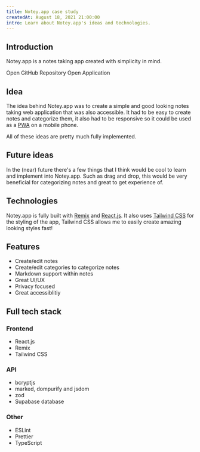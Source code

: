 ```yaml
---
title: Notey.app case study
createdAt: August 18, 2021 21:00:00
intro: Learn about Notey.app's ideas and technologies.
---
```


## Introduction

Notey.app is a notes taking app created with simplicity in mind.

<div className="flex items-center gap-2">
  <Link
    href="https://github.com/dev-caspertheghost/notey.app"
     className="h-9 flex w-fit items-center gap-2 rounded-md transition p-2 px-3.5 border border-secondary-light/50 text-secondary hover:border-secondary font-normal no-underline group"
  >
    <span>Open GitHub Repository</span>
  </Link>

  <Link
    href="https://notey.caspertheghost.me"
     className="h-9 flex w-fit items-center gap-2 rounded-md transition p-2 px-3.5 border border-secondary-light/50 text-secondary hover:border-secondary font-normal no-underline group"
  >
    <span>Open Application</span>
  </Link>
</div>

## Idea

The idea behind Notey.app was to create a simple and good looking notes taking web application that was also accessible. It had to be easy to create notes and categorize them,
it also had to be responsive so it could be used as a [PWA](https://web.dev/pwa) on a mobile phone.

All of these ideas are pretty much fully implemented.

## Future ideas

In the (near) future there's a few things that I think would be cool to learn and implement into Notey.app. Such as drag and drop,
this would be very beneficial for categorizing notes and great to get experience of.

## Technologies

Notey.app is fully built with [Remix](https://remix.run) and [React.js](https://reactjs.org).
It also uses [Tailwind CSS](https://tailwindcss.com) for the styling of the app, Tailwind CSS allows me to easily create amazing looking styles fast!

## Features

- Create/edit notes
- Create/edit categories to categorize notes
- Markdown support within notes
- Great UI/UX
- Privacy focused
- Great accessiblitiy

## Full tech stack

### Frontend

- React.js
- Remix
- Tailwind CSS

### API

- bcryptjs
- marked, dompurify and jsdom
- zod
- Supabase database

### Other

- ESLint
- Prettier
- TypeScript
